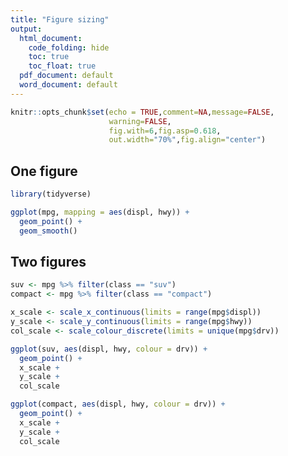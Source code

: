 ```yaml
---
title: "Figure sizing"
output:
  html_document: 
    code_folding: hide
    toc: true
    toc_float: true
  pdf_document: default
  word_document: default
---
```


```r
knitr::opts_chunk$set(echo = TRUE,comment=NA,message=FALSE,
                      warning=FALSE,
                      fig.with=6,fig.asp=0.618,
                      out.width="70%",fig.align="center")
```

## One figure

```r
library(tidyverse)

ggplot(mpg, mapping = aes(displ, hwy)) +
  geom_point() +
  geom_smooth() 

```

## Two figures

```r
suv <- mpg %>% filter(class == "suv")
compact <- mpg %>% filter(class == "compact")

x_scale <- scale_x_continuous(limits = range(mpg$displ))
y_scale <- scale_y_continuous(limits = range(mpg$hwy))
col_scale <- scale_colour_discrete(limits = unique(mpg$drv))

ggplot(suv, aes(displ, hwy, colour = drv)) +
  geom_point() +
  x_scale +
  y_scale +
  col_scale

ggplot(compact, aes(displ, hwy, colour = drv)) +
  geom_point() +
  x_scale +
  y_scale +
  col_scale
```


